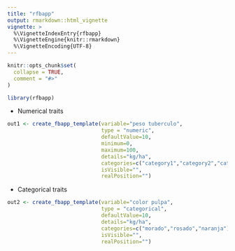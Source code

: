```yaml
---
title: "rfbapp"
output: rmarkdown::html_vignette
vignette: >
  %\VignetteIndexEntry{rfbapp}
  %\VignetteEngine{knitr::rmarkdown}
  %\VignetteEncoding{UTF-8}
---
```


```r
knitr::opts_chunk$set(
  collapse = TRUE,
  comment = "#>"
)
```

```r
library(rfbapp)
```

- Numerical traits

```r
out1 <- create_fbapp_template(variable="peso tuberculo",
                              type = "numeric",
                              defaultValue=10,
                              minimum=0,
                              maximum=100,
                              details="kg/ha",
                              categories=c("category1","category2","category3"),
                              isVisible="",
                              realPosition="")
```

- Categorical traits

```r
out2 <- create_fbapp_template(variable="color pulpa",
                              type = "categorical",
                              defaultValue=10,
                              details="kg/ha",
                              categories=c("morado","rosado","naranja"),
                              isVisible="",
                              realPosition="")
```


